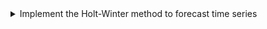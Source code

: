 <details>

<summary>Implement the Holt-Winter method to forecast time series</summary>

-   Compute the Holt-Winters estimate by hand
-   Use HoltWinters() to forecast additive model time series
-   Plot the Holt-Winters decomposition of a time series (see Fig 3.10)
-   Plot the Holt-Winters fitted values versus the original time series (see Fig 3.11)
-   Superimpose plots of the Holt-Winters predictions with the time series realizations (see Fig 3.13)

</details>
